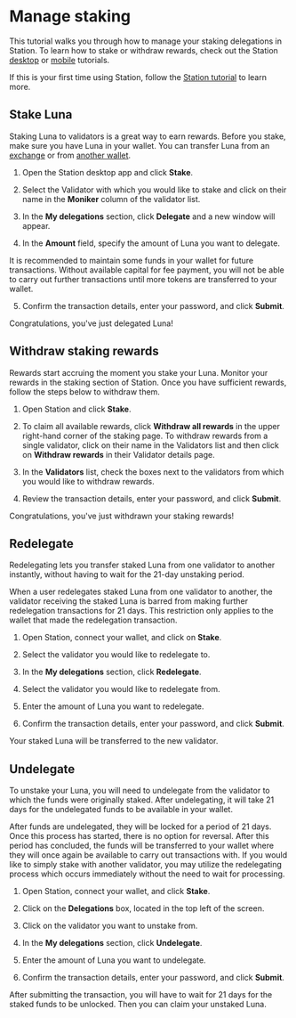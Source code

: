 
# Manage staking

This tutorial walks you through how to manage your staking delegations in Station. To learn how to stake or withdraw rewards, check out the Station [desktop](Download/station-desktop.mdx) or [mobile](Download/station-mobile.mdx) tutorials.

If this is your first time using Station, follow the [Station tutorial](Download/station-desktop.mdx) to learn more.

## Stake Luna

Staking Luna to validators is a great way to earn rewards. Before you stake, make sure you have Luna in your wallet. You can transfer Luna from an [exchange](./wallet.mdx) or from [another wallet](./send.mdx).

1. Open the Station desktop app and click **Stake**.

2. Select the Validator with which you would like to stake and click on their name in the **Moniker** column of the validator list.

3. In the **My delegations** section, click **Delegate** and a new window will appear.

4. In the **Amount** field, specify the amount of Luna you want to delegate.

<Admonition type="caution" icon="☢️" title="Maintain funds for transaction fees">

It is recommended to maintain some funds in your wallet for future transactions. Without available capital for fee payment, you will not be able to carry out further transactions until more tokens are transferred to your wallet.

</Admonition>

5. Confirm the transaction details, enter your password, and click **Submit**.

Congratulations, you've just delegated Luna!

## Withdraw staking rewards

Rewards start accruing the moment you stake your Luna. Monitor your rewards in the staking section of Station. Once you have sufficient rewards, follow the steps below to withdraw them.

1. Open Station and click **Stake**.

2. To claim all available rewards, click **Withdraw all rewards** in the upper right-hand corner of the staking page. To withdraw rewards from a single validator, click on their name in the Validators list and then click on **Withdraw rewards** in their Validator details page.

3. In the **Validators** list, check the boxes next to the validators from which you would like to withdraw rewards.

4. Review the transaction details, enter your password, and click **Submit**.

Congratulations, you've just withdrawn your staking rewards!

## Redelegate

Redelegating lets you transfer staked Luna from one validator to another instantly, without having to wait for the 21-day unstaking period.

<Admonition type="caution" icon="☢️">

When a user redelegates staked Luna from one validator to another, the validator receiving the staked Luna is barred from making further redelegation transactions for 21 days. This restriction only applies to the wallet that made the redelegation transaction.

</Admonition>

1. Open Station, connect your wallet, and click on **Stake**.

2. Select the validator you would like to redelegate to.

3. In the **My delegations** section, click **Redelegate**.

4. Select the validator you would like to redelegate from.

5. Enter the amount of Luna you want to redelegate.

6. Confirm the transaction details, enter your password, and click **Submit**.

Your staked Luna will be transferred to the new validator.

## Undelegate

To unstake your Luna, you will need to undelegate from the validator to which the funds were originally staked. After undelegating, it will take 21 days for the undelegated funds to be available in your wallet.

<Admonition type="caution" icon="☢️" title="Undelegation waiting period">

After funds are undelegated, they will be locked for a period of 21 days. Once this process has started, there is no option for reversal. After this period has concluded, the funds will be transferred to your wallet where they will once again be available to carry out transactions with. If you would like to simply stake with another validator, you may utilize the redelegating process which occurs immediately without the need to wait for processing.

</Admonition>

1. Open Station, connect your wallet, and click **Stake**.

2. Click on the **Delegations** box, located in the top left of the screen.

3. Click on the validator you want to unstake from.

4. In the **My delegations** section, click **Undelegate**.

5. Enter the amount of Luna you want to undelegate.

6. Confirm the transaction details, enter your password, and click **Submit**.

After submitting the transaction, you will have to wait for 21 days for the staked funds to be unlocked. Then you can claim your unstaked Luna.
